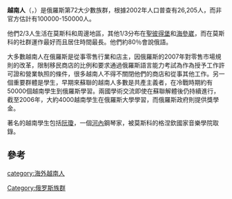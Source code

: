 {{Infobox ethnic group
|group=越南裔俄羅斯人<br>{{lang|ru|Вьетнамцы в России}}<br>{{lang|vi|Người Việt tại Nga}}
|population=26,205<ref name="Census">{{cite web|url=http://www.perepis2002.ru/ct/doc/TOM_04_03.xls|accessdate=2006-12-01|script-title=ru:Население по национальности и владению русским языком по субъектам Российской Федерации|format=[[Microsoft_Excel|Microsoft Excel]]|publisher=Федеральная служба государственной статистики|language=ru|archive-date=2011-08-07|archive-url=https://web.archive.org/web/20110807003207/http://www.perepis2002.ru/ct/doc/TOM_04_03.xls|dead-url=no}}</ref> 
|regions=[[莫斯科|莫斯科]], [[海參崴|海參崴]], [[聖彼得堡|聖彼得堡]],和其他大城市<ref name="Mazirin">{{cite conference|last=Mazirin|first=V.M.|title=Вьетнамцы в России: образ жизни, проблемы, перспективы (Vietnamese in Russia: ways of living, problems, perspectives)|booktitle=Индокитай: тенденции развития (Indochina: Trends in development)|language=ru|pages=159–179|url=http://www.iaas.msu.ru/pub_on/indochina/indochina2004.pdf|format=PDF|year=2004|publisher=Institute of Asian and African Studies, Moscow State University|location=Moscow, Russia|deadurl=yes|archiveurl=https://web.archive.org/web/20110930203605/http://www.iaas.msu.ru/pub_on/indochina/indochina2004.pdf|archivedate=2011-09-30}}</ref>
|languages=[[越语|越语]], [[俄语|俄语]]<ref name="Vietnamnet">{{cite news|url=http://english.vietnamnet.vn/lifestyle/2006/12/645222/|date=2006-12-18|accessdate=2007-02-22|title=Vietnamese in Russia waiting to be examined|publisher=VietnamNet Bridge|archiveurl=https://web.archive.org/web/20070111062535/http://english.vietnamnet.vn/lifestyle/2006/12/645222/|archivedate=2007-01-11|deadurl=yes}}</ref>
|rels=[[大乘佛教|大乘佛教]] <ref>{{Cite book|url=http://www.buddhanet.info/wbd/search.php?keyword=Vietnamese&search=Begin+Search&country_id=72&province_id=0|chapter=Vietnamese Buddhist associations in Russia|title=World Buddhist Directory|publisher=Buddha Dharma Education Association|year=2006|accessdate=2009-04-16|archive-date=2011-07-19|archive-url=https://web.archive.org/web/20110719235805/http://www.buddhanet.info/wbd/search.php?keyword=Vietnamese&search=Begin+Search&country_id=72&province_id=0|dead-url=no}}</ref><ref>{{citation|url=http://vov.vn/Nguoi-Viet/Dao-trang-Phat-tich-Moscow-mung-Dai-le-Phat-dan/208570.vov|periodical=Voice of Vietnam|title=Đạo tràng Phật tích Moscow mừng Đại lễ Phật đản|date=2012-05-26|accessdate=2013-07-22|archive-date=2013-07-19|archive-url=https://web.archive.org/web/20130719004106/http://vov.vn/Nguoi-Viet/Dao-trang-Phat-tich-Moscow-mung-Dai-le-Phat-dan/208570.vov|dead-url=no}}</ref>
|related=[[京族|京族]]、[[越侨|越侨]]
}}
'''越南人'''（{{Lang-ru|Вьетнамцы в России}}，{{Vie|qn=Người Việt tại Nga|hn=𠊛越在俄}}）是俄羅斯第72大少數族群，根據2002年人口普查有26,205人，而非官方估計有100000-150000人。

他們2/3人生活在莫斯科和周邊地區，其他1/3分布在[[聖彼得堡|聖彼得堡]]和[[海參崴|海參崴]]，而在莫斯科的社群運作最好而且居住時間最長。他們約80％會說俄語。

大多數越南人在俄羅斯是從事零售行業和店主，因俄羅斯的2007年對零售市場規則的改革，限制移民商店的比例和要求通過俄羅斯語言能力考試為作為授予工作許可證和營業執照的條件，很多越南人不得不關閉他們的商店和從事其他工作。另一個重要群體是學生，早期來蘇聯的越南人多數是共產主義者，在冷戰時期約有50000個越南學生到俄羅斯學習。兩國學術交流即使在蘇聯解體後仍持續進行，截至2006年，大約4000越南學生在俄羅斯大學學習，而俄羅斯政府則提供獎學金。

著名的越南學生包括[[阮瓊|阮瓊]]，一個[[河內|河內]]鋼琴家，被莫斯科的格涅欽國家音樂學院取錄。

== 參考 ==
{{reflist}}

{{越僑}}
{{俄羅斯民族}}

[[category:海外越南人|category:海外越南人]]
[[Category:俄罗斯族群|Category:俄罗斯族群]]